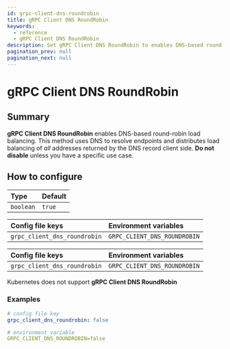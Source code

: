 ```yaml
---
id: grpc-client-dns-roundrobin
title: gRPC Client DNS RoundRobin
keywords:
  - reference
  - gRPC Client DNS RoundRobin
description: Set gRPC Client DNS RoundRobin to enables DNS-based round-robin load balancing that uses DNS to resolve endpoints and distribute loads client side.
pagination_prev: null
pagination_next: null
---
```



# gRPC Client DNS RoundRobin

## Summary

**gRPC Client DNS RoundRobin** enables DNS-based round-robin load balancing. This method uses DNS to resolve endpoints and distributes load balancing of _all_ addresses returned by the DNS record client side. **Do not disable** unless you have a specific use case.

## How to configure

| **Type** | **Default** |
| :--- | :--- |
| `boolean` | `true` |

<Tabs>
<TabItem value="Core" label="Core">

| **Config file keys** | **Environment variables** |
| :--- | :--- |
| `grpc_client_dns_roundrobin` | `GRPC_CLIENT_DNS_ROUNDROBIN` |

</TabItem>
<TabItem value="Enterprise" label="Enterprise">

| **Config file keys** | **Environment variables** |
| :--- | :--- |
| `grpc_client_dns_roundrobin` | `GRPC_CLIENT_DNS_ROUNDROBIN` |

</TabItem>
<TabItem value="Kubernetes" label="Kubernetes">

Kubernetes does not support **gRPC Client DNS RoundRobin**

</TabItem>
</Tabs>

### Examples

```yaml
# config file key
grpc_client_dns_roundrobin: false

# environment variable
GRPC_CLIENT_DNS_ROUNDROBIN=false
```

